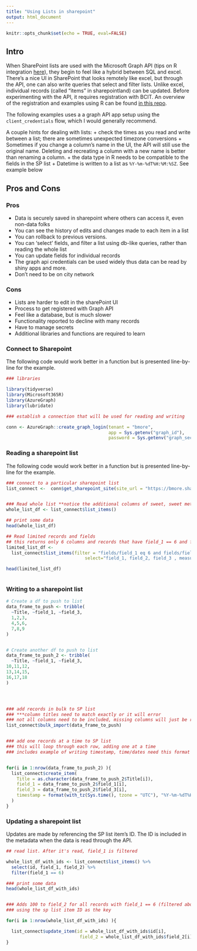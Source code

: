 ```yaml
---
title: "Using Lists in sharepoint"
output: html_document
---
```


```r
knitr::opts_chunk$set(echo = TRUE, eval=FALSE)
```

## Intro

When SharePoint lists are used with the Microsoft Graph API (tips on R integration [here](https://github.com/city-of-baltimore/graph-api-example/tree/main/R/microsoft365r)), they begin to feel like a hybrid between SQL and excel. There's a nice UI in SharePoint that looks remotely like excel, but through the API, one can also write queries that select and filter lists. Unlike excel, individual records (called "items" in sharepointland) can be updated. Before experimenting with the API, it requires registration with BCIT. An overview of the registration and examples using R can be found [in this repo](https://github.com/city-of-baltimore/graph-api-example/tree/main/R/microsoft365r]).

The following examples uses a a graph API app setup using the `client_credentials` flow, which I would generally recommend. 

A couple hints for dealing with lists:
+ check the times as you read and write between a list; there are sometimes unexpected timezone conversions
+ Sometimes if you change a column's name in the UI, the API will still use the original name. Deleting and recreating a column with a new name is better than renaming a column.
+ the data type in R needs to be compatible to the fields in the SP list
+ Datetime is written to a list as `%Y-%m-%dT%H:%M:%SZ`. See example below



## Pros and Cons


### Pros

+ Data is securely saved in sharepoint where others can access it, even non-data folks
+ You can see the history of edits and changes made to each item in a list
+ You can rollback to previous versions.
+ You can 'select' fields, and filter a list using db-like queries, rather than reading the whole list
+ You can update fields for individual records 
+ The graph api credentials can be used widely thus data can be read by shiny apps and more.
+ Don't need to be on city network

### Cons

+ Lists are harder to edit in the sharePoint UI
+ Process to get registered with Graph API
+ Feel like a database, but is much slower
+ Functionality reported to decline with many records
+ Have to manage secrets
+ Additional libraries and functions are required to learn




### Connect to Sharepoint

The following code would work better in a function but is presented line-by-line for the example. 

```r

### libraries

library(tidyverse)
library(Microsoft365R)
library(AzureGraph)
library(lubridate)

### establish a connection that will be used for reading and writing

conn <- AzureGraph::create_graph_login(tenant = "bmore", 
                                       app = Sys.getenv("graph_id"), 
                                       password = Sys.getenv("graph_secret"))
```





### Reading a sharepoint list

The following code would work better in a function but is presented line-by-line for the example. 

```r

### connect to a particular sharepoint list
list_connect <-  conn$get_sharepoint_site(site_url = "https://bmore.sharepoint.com/sites/MORP")$get_list("mt_cars_list")


### Read whole list **notice the additional columns of sweet, sweet metadata
whole_list_df <- list_connect$list_items()

## print some data
head(whole_list_df)

## Read limited records and fields
## this returns only 6 columns and records that have field_1 == 6 and field_3 == 110
limited_list_df <- 
  list_connect$list_items(filter = "fields/field_1 eq 6 and fields/field_3 eq 110",
                              select="field_1, field_2, field_3 , measurement, data_date, data_duration_type")

head(limited_list_df)



```


### Writing to a sharepoint list


```r

# Create a df to push to list
data_frame_to_push <- tribble(
  ~Title, ~field_1, ~field_3,
  1,2,3,
  4,5,6,
  7,8,9
)


# Create another df to push to list
data_frame_to_push_2 <- tribble(
  ~Title, ~field_1, ~field_3,
10,11,12,
13,14,15,
16,17,18
)




### add records in bulk to SP list   
### ***column titles need to match exactly or it will error
### not all columns need to be included, missing columns will just be reported as null in the SP list
list_connect$bulk_import(data_frame_to_push)


### add one records at a time to SP list
### this will loop through each row, adding one at a time
### includes example of writing timestamp, time/dates need this format


for(i in 1:nrow(data_frame_to_push_2) ){
  list_connect$create_item(
    Title = as.character(data_frame_to_push_2$Title[i]),
    field_1 = data_frame_to_push_2$field_1[i],
    field_3 = data_frame_to_push_2$field_3[i],
    timestamp = format(with_tz(Sys.time(), tzone = "UTC"), "%Y-%m-%dT%H:%M:%SZ")
  )
}


```


### Updating a sharepoint list

Updates are made by referencing the SP list item's ID. The ID is included in the metadata when the data is read through the API.

```r

## read list. After it's read, field_1 is filtered

whole_list_df_with_ids <- list_connect$list_items() %>% 
  select(id, field_1, field_2) %>% 
  filter(field_1 == 6)

### print some data
head(whole_list_df_with_ids)


### Adds 100 to field_2 for all records with field_1 == 6 (filtered above)
### using the sp list item ID as the key

for(i in 1:nrow(whole_list_df_with_ids) ){

  list_connect$update_item(id = whole_list_df_with_ids$id[i],
                            field_2 = whole_list_df_with_ids$field_2[i] + 100)
}


```
